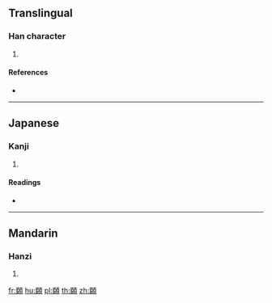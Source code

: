 {{character info/new}}
==Translingual==

===Han character===
{{Han char|rn=181|rad=頁|as=07|sn=16|four=|canj=LSLC}}

# {{defn|Han|sort=頁07}}

====References====
* {{Han ref|kx=1403.140|dkj=43523|dj=1923.030|hdz=74375.030|uh=9825|ud=38949}}

----

==Japanese==

===Kanji===
{{ja-kanji|grade=|rs=頁07}}

# {{defn|lang=ja|sort=頁07}}

====Readings====
* {{ja-readings|on=[[い]] (i)|kun=[[あご]] (ago), [[おとがい]] (otogai)}}

----

==Mandarin==

===Hanzi===
{{cmn-hanzi|pin=[[shěn]] ([[shen3]])|wg=shen<sup>3</sup>}}

# {{defn|lang=cmn|sort=頁07}}

[[fr:頥]]
[[hu:頥]]
[[pl:頥]]
[[th:頥]]
[[zh:頥]]